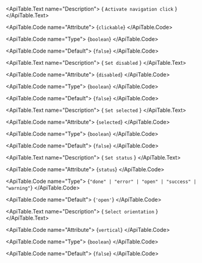 <ApiTable id="property-clickable">
  <ApiTable.PropertyHeader name="clickable" singleFramework="">
  </ApiTable.PropertyHeader>

  <ApiTable.Text name="Description">
    { `Activate navigation click` }
  </ApiTable.Text>

  <ApiTable.Code name="Attribute">
    {`clickable`}
  </ApiTable.Code>

  <ApiTable.Code name="Type">
   {`boolean`}
  </ApiTable.Code>

  <ApiTable.Code name="Default">
    {`false`}
  </ApiTable.Code>

</ApiTable>
<ApiTable id="property-disabled">
  <ApiTable.PropertyHeader name="disabled" singleFramework="">
  </ApiTable.PropertyHeader>

  <ApiTable.Text name="Description">
    { `Set disabled` }
  </ApiTable.Text>

  <ApiTable.Code name="Attribute">
    {`disabled`}
  </ApiTable.Code>

  <ApiTable.Code name="Type">
   {`boolean`}
  </ApiTable.Code>

  <ApiTable.Code name="Default">
    {`false`}
  </ApiTable.Code>

</ApiTable>
<ApiTable id="property-selected">
  <ApiTable.PropertyHeader name="selected" singleFramework="">
  </ApiTable.PropertyHeader>

  <ApiTable.Text name="Description">
    { `Set selected` }
  </ApiTable.Text>

  <ApiTable.Code name="Attribute">
    {`selected`}
  </ApiTable.Code>

  <ApiTable.Code name="Type">
   {`boolean`}
  </ApiTable.Code>

  <ApiTable.Code name="Default">
    {`false`}
  </ApiTable.Code>

</ApiTable>
<ApiTable id="property-status">
  <ApiTable.PropertyHeader name="status" singleFramework="">
  </ApiTable.PropertyHeader>

  <ApiTable.Text name="Description">
    { `Set status` }
  </ApiTable.Text>

  <ApiTable.Code name="Attribute">
    {`status`}
  </ApiTable.Code>

  <ApiTable.Code name="Type">
   {`"done" | "error" | "open" | "success" | "warning"`}
  </ApiTable.Code>

  <ApiTable.Code name="Default">
    {`'open'`}
  </ApiTable.Code>

</ApiTable>
<ApiTable id="property-vertical">
  <ApiTable.PropertyHeader name="vertical" singleFramework="">
  </ApiTable.PropertyHeader>

  <ApiTable.Text name="Description">
    { `Select orientation` }
  </ApiTable.Text>

  <ApiTable.Code name="Attribute">
    {`vertical`}
  </ApiTable.Code>

  <ApiTable.Code name="Type">
   {`boolean`}
  </ApiTable.Code>

  <ApiTable.Code name="Default">
    {`false`}
  </ApiTable.Code>

</ApiTable>
